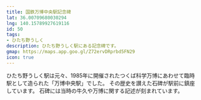 ```yaml
---
title: 国鉄万博中央駅記念碑
lat: 36.00709680030294
lng: 140.15789927619116
id: 50
tags:
- ひたち野うしく
description: ひたち野うしく駅にある記念碑です。
gmap: https://maps.app.goo.gl/Z72ervDRprbd5FN29
icon: true
---
```


<LinkedImage
  basename="hamyu044/banpaku_kinenhi-overview"
/>

ひたち野うしく駅は元々、1985年に開催されたつくば科学万博にあわせて臨時駅として造られた「万博中央駅」でした。
その歴史を讃えた石碑が駅前に鎮座しています。
石碑には当時の牛久や万博に関する記述が刻まれています。

